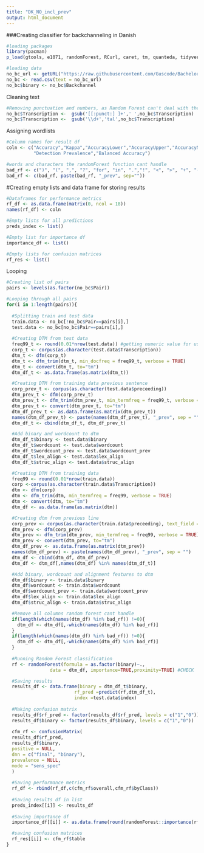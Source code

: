 ```yaml
---
title: "DK_NO_incl_prev"
output: html_document
---
```

###Creating classifier for backchanneling in Danish
```r
#loading packages
library(pacman)
p_load(gtools, e1071, randomForest, RCurl, caret, tm, quanteda, tidyverse)

#loading data
no_bc_url <- getURL("https://raw.githubusercontent.com/Guscode/BachelorAllDay/master/df_NO.csv")
no_bc <- read.csv(text = no_bc_url)
no_bc$binary <- no_bc$Backchannel
```

Cleaning text
```r
#Removing punctuation and numbers, as Random Forest can't deal with them
no_bc$Transcription <-  gsub('[[:punct:] ]+',' ',no_bc$Transcription)
no_bc$Transcription <-  gsub('\\d+','tal',no_bc$Transcription)
```

Assigning wordlists
```r
#Column names for result df
coln <- c("Accuracy","Kappa","AccuracyLower","AccuracyUpper","AccuracyNull","AccuracyPValue","McnemarPValue","Sensitivity","Specificity","Pos Pred Value","Neg Pred Value","Precision","Recall","F1","Prevalence","Detection Rate",
          "Detection Prevalence","Balanced Accuracy")

#words and characters the randomForest function cant handle
bad_rf <- c(")", "(", ",", "?", "for", "in", ".","!", "<", ">", "+", "-", "'", "_")
bad_rf <- c(bad_rf, paste(bad_rf, "_prev", sep=""))
```

#Creating empty lists and data frame for storing results
```r
#Dataframes for performance metrics
rf_df <- as.data.frame(matrix(0, ncol = 18))
names(rf_df) <- coln

#Empty lists for all predictions                         
preds_index <- list()

#Empty list for importance df
importance_df <- list()

#Empty lists for confusion matrices
rf_res <- list()
```

Looping
```r
#Creating list of pairs
pairs <- levels(as.factor(no_bc$Pair))

#Looping through all pairs
for(i in 1:length(pairs)){
  
  #Splitting train and test data
  train.data <- no_bc[!no_bc$Pair==pairs[i],]
  test.data <- no_bc[no_bc$Pair==pairs[i],]
  
  #Creating DTM from test data
  freq99_t <- round(0.01*nrow(test.data)) #getting numeric value for using 99% most frequent words
  corp_t <- corpus(as.character(test.data$Transcription))
  dtm_t <- dfm(corp_t)
  dtm_t <- dfm_trim(dtm_t, min_docfreq = freq99_t, verbose = TRUE)
  dtm_t <- convert(dtm_t, to="tm")
  dtm_df_t <- as.data.frame(as.matrix(dtm_t))

  #Creating DTM from training data previous sentence
  corp_prev_t <- corpus(as.character(test.data$preceeding))
  dtm_prev_t <- dfm(corp_prev_t)
  dtm_prev_t <- dfm_trim(dtm_prev_t, min_termfreq = freq99_t, verbose = TRUE)
  dtm_prev_t <- convert(dtm_prev_t, to="tm")
  dtm_df_prev_t <- as.data.frame(as.matrix(dtm_prev_t))
  names(dtm_df_prev_t) <- paste(names(dtm_df_prev_t), "_prev", sep = "")
  dtm_df_t <- cbind(dtm_df_t, dtm_df_prev_t)

  #Add binary and wordcount to dtm
  dtm_df_t$binary <- test.data$binary
  dtm_df_t$wordcount <- test.data$wordcount
  dtm_df_t$wordcount_prev <- test.data$wordcount_prev
  dtm_df_t$lex_align <- test.data$lex_align
  dtm_df_t$struc_align <- test.data$struc_align

  #Creating DTM from training data
  freq99 <- round(0.01*nrow(train.data))
  corp <-corpus(as.character(train.data$Transcription))
  dtm <- dfm(corp)
  dtm <- dfm_trim(dtm, min_termfreq = freq99, verbose = TRUE)
  dtm <- convert(dtm, to="tm")
  dtm_df <- as.data.frame(as.matrix(dtm))

  #Creating dtm from previous line
  corp_prev <- corpus(as.character(train.data$preceeding), text_field = "Reviews")
  dtm_prev <- dfm(corp_prev)
  dtm_prev <- dfm_trim(dtm_prev, min_termfreq = freq99, verbose = TRUE)
  dtm_prev <- convert(dtm_prev, to="tm")
  dtm_df_prev <- as.data.frame(as.matrix(dtm_prev))
  names(dtm_df_prev) <- paste(names(dtm_df_prev), "_prev", sep = "")
  dtm_df <- cbind(dtm_df, dtm_df_prev)
  dtm_df <- dtm_df[,names(dtm_df) %in% names(dtm_df_t)]

  #Add binary, wordcount and alignment features to dtm
  dtm_df$binary <- train.data$binary
  dtm_df$wordcount <- train.data$wordcount
  dtm_df$wordcount_prev <- train.data$wordcount_prev
  dtm_df$lex_align <- train.data$lex_align
  dtm_df$struc_align <- train.data$struc_align

  #Remove all columns random forest cant handle
  if(length(which(names(dtm_df) %in% bad_rf)) !=0){
    dtm_df <- dtm_df[,-which(names(dtm_df) %in% bad_rf)]
  }
  if(length(which(names(dtm_df) %in% bad_rf)) !=0){
    dtm_df <- dtm_df[,-which(names(dtm_df) %in% bad_rf)]
  }
  
  #Running Random Forest classification
  rf <- randomForest(formula = as.factor(binary)~., 
                data = dtm_df, importance=TRUE,proximity=TRUE) #CHECK

  #Saving results
  results_df <- data.frame(binary = dtm_df_t$binary, 
                         rf_pred =predict(rf,dtm_df_t),
                         index =test.data$index) 
  
  #Making confusion matrix
  results_df$rf_pred <- factor(results_df$rf_pred, levels = c("1","0"))
  results_df$binary <- factor(results_df$binary, levels = c("1","0"))
  
  cfm_rf <- confusionMatrix(
  results_df$rf_pred,
  results_df$binary,
  positive = NULL,
  dnn = c("final", "binary"),
  prevalence = NULL,
  mode = "sens_spec"
  )
  
  #Saving performance metrics
  rf_df <- rbind(rf_df,c(cfm_rf$overall,cfm_rf$byClass))
  
  #Saving results df in list
  preds_index[[i]] <- results_df
  
  #Saving importance df
  importance_df[[i]] <- as.data.frame(round(randomForest::importance(rf), 2))

  #saving confusion matrices
  rf_res[[i]] <- cfm_rf$table
}
```

 
 
 
 